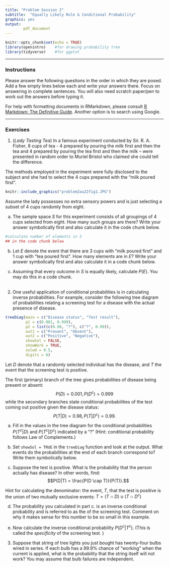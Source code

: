 ```yaml
---
title: "Problem Session 2"
subtitle:  "Equally Likely Rule & Conditional Probability"
graphics: yes
output: 
        pdf_document
---
```


```r
knitr::opts_chunk$set(echo = TRUE)
library(openintro)    #for drawing probability tree
library(tidyverse)    #for ggplot
```


* * * 
### Instructions

Please answer the following questions in the order in which they are posed. Add a few empty lines below each and write your answers there. Focus on answering in complete sentences. You will also need scratch paper/pen to work out the answers before typing it.

For help with formatting documents in RMarkdown, please consult [R Markdown: The Definitive Guide](https://bookdown.org/yihui/rmarkdown/). Another option is to search using Google. 

* * *

### Exercises 

1.  (*Lady Tasting Tea*) In a famous experiment conducted by Sir. R. A. Fisher, 8 cups of tea - 4 prepared by pouring the milk first and then the tea and 4 prepared by pouring the tea first and then the milk -- were  presented in random order to Muriel Bristol who claimed she could tell the difference. 

The methods employed in the experiment were fully disclosed to the subject and she had to select the 4 cups prepared with the "milk poured first". 


```r
knitr::include_graphics("problem2au22fig1.JPG")
```

  Assume the lady possesses no extra sensory powers and is just selecting a subset of 4 cups randomly from eight.
  
  a. The sample space $S$ for this experiment consists of all groupings of 4 cups selected from eight. How many such groups are there? Write your answer symbolically first and also calculate it in the code chunk below.
  
```r
#calculate number of elements in S
## in the code chunk below

```
  
  b. Let $E$ denote the event that there are 3 cups with "milk poured first" and 1 cup with "tea poured first". How many elements are in $E$? Write your answer symbolically first and also calculate it in a code chunk below.

 c. Assuming that every outcome in $S$ is equally likely, calculate $P(E)$. You may do this in a code chunk.
\
\

2. One useful application of conditional probabilities is in calculating inverse probabilities. For example,
consider the following tree diagram of probabilities relating a screening test for a disease with the actual presence of disease. 


```r

treeDiag(main = c("Disease status", "Test result"),
         p1 = c(0.001, 0.999),
         p2 = list(c(0.98, "?"), c("?", 0.99)),
         out1 = c("Present", "Absent"),
         out2 = c("Positive", "Negative"),
         showSol = FALSE,
         showWork = TRUE,
         solwd = 0.5,
         digits = 6)

```

Let $D$ denote that a randomly selected individual has the disease, and $T$ the event that the screening test is positive. 

The first (primary) branch of the tree gives \emph{unconditional} probabilities of disease being present or absent:
$$P(D) = 0.001, P(D^{c}) = 0.999$$ 
while the secondary branches state conditional probabilities of the test coming out positive given the disease status:
$$P(T|D) = 0.98, P(T|D^{c}) = 0.99.$$

   a. Fill in the values in the tree diagram for the conditional probabilities $P(T^{c}|D)$ and $P(T^{c}|D^{c})$ indicated by a "?"  (Hint: conditional probability follows Law of Complements.)

   b. Set `showSol = TRUE` in the `treeDiag` function and look at the output. What events do the probabilities at the end of each branch correspond to? Write them symbolically below.

   c. Suppose the test is positive. What is the probability that the person actually has disease? In other words, find: 
$$P(D|T) = \frac{P(D \cap T)}{P(T)}.$$

  Hint for calculating the denominator: the event, $T$, that the test is positive is the union of two mutually exclusive events: $T = ( T \cap D ) \cup (T \cap D^{c})$

   d. The probability you calculated in part c. is an inverse conditional probability and is referred to as the \emph{sensitivity} of the screening test. Comment on why it makes sense for this number to be so small in this example. 

   e. Now calculate the inverse conditional probability $P(D^{c}|T^{c})$. (This is called the *specificity* of the screening test. )


3. Suppose that string of tree lights you just bought has twenty-four bulbs
wired in series. If each bulb has a 99.9% chance of “working” when the current
is applied, what is the probability that the string itself will not work? You may assume that bulb failures are independent.